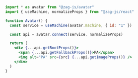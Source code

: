 ```jsx
import * as avatar from "@zag-js/avatar"
import { useMachine, normalizeProps } from "@zag-js/react"

function Avatar() {
  const service = useMachine(avatar.machine, { id: "1" })

  const api = avatar.connect(service, normalizeProps)

  return (
    <div {...api.getRootProps()}>
      <span {...api.getFallbackProps()}>PA</span>
      <img alt="PA" src={src} {...api.getImageProps()} />
    </div>
  )
}
```
